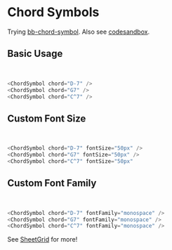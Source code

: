 # Chord Symbols


Trying [bb-chord-symbol](https://www.npmjs.com/package/bb-chord-symbol). Also see [codesandbox](https://codesandbox.io/s/bb-chord-symbol-test-forked-70i5b).

## Basic Usage

<ChordSymbol chord="D-7" />
<ChordSymbol chord="G7" />
<ChordSymbol chord="C^7" />
<br />

```js
<ChordSymbol chord="D-7" />
<ChordSymbol chord="G7" />
<ChordSymbol chord="C^7" />
```

## Custom Font Size

<ChordSymbol chord="D-7" fontSize="50px" />
<ChordSymbol chord="G7" fontSize="50px" />
<ChordSymbol chord="C^7" fontSize="50px" />
<br />

```js
<ChordSymbol chord="D-7" fontSize="50px" />
<ChordSymbol chord="G7" fontSize="50px" />
<ChordSymbol chord="C^7" fontSize="50px"
```

## Custom Font Family

<ChordSymbol chord="D-7" fontFamily="monospace" />
<ChordSymbol chord="G7" fontFamily="monospace" />
<ChordSymbol chord="C^7" fontFamily="monospace" />
<br />

```js
<ChordSymbol chord="D-7" fontFamily="monospace" />
<ChordSymbol chord="G7" fontFamily="monospace" />
<ChordSymbol chord="C^7" fontFamily="monospace" />
```

See [SheetGrid](./SheetGrid) for more!